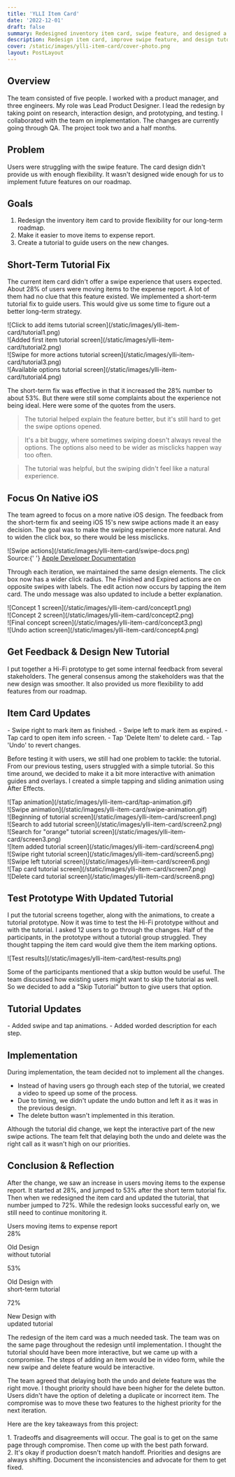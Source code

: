 ```yaml
---
title: 'YLLI Item Card'
date: '2022-12-01'
draft: false
summary: Redesigned inventory item card, swipe feature, and designed a tutorial for new changes.
description: Redesign item card, improve swipe feature, and design tutorial.
cover: /static/images/ylli-item-card/cover-photo.png
layout: PostLayout
---
```


<TOCInline toc={props.toc} asDisclosure />

## Overview

The team consisted of five people. I worked with a product manager, and three engineers. My role was Lead Product Designer. I lead the redesign by taking point on research, interaction design, and prototyping, and testing. I collaborated with the team on implementation. The changes are currently going through QA. The project took two and a half months.

## Problem

Users were struggling with the swipe feature. The card design didn't provide us with enough flexibility. It wasn't designed wide enough for us to implement future features on our roadmap.

## Goals

1. Redesign the inventory item card to provide flexibility for our long-term roadmap.
2. Make it easier to move items to expense report. 
3. Create a tutorial to guide users on the new changes.

## Short-Term Tutorial Fix

The current item card didn't offer a swipe experience that users expected. About 28% of users were moving items to the expense report. A lot of them had no clue that this feature existed. We implemented a short-term tutorial fix to guide users. This would give us some time to figure out a better long-term strategy.

<div className="projectImageGrid">
  <div className="imageProp">
    ![Click to add items tutorial screen](/static/images/ylli-item-card/tutorial1.png)
  </div>
  <div className="imageProp">
    ![Added first item tutorial screen](/static/images/ylli-item-card/tutorial2.png)
  </div>
  <div className="imageProp">
    ![Swipe for more actions tutorial screen](/static/images/ylli-item-card/tutorial3.png)
  </div>
  <div className="imageProp">
    ![Available options tutorial screen](/static/images/ylli-item-card/tutorial4.png)
  </div>
</div>

The short-term fix was effective in that it increased the 28% number to about 53%. But there were still some complaints about the experience not being ideal. Here were some of the quotes from the users.

> ​​​​​​The tutorial helped explain the feature better, but it's still hard to get the swipe options opened.

> It's a bit buggy, where sometimes swiping doesn't always reveal the options. The options also need to be wider as misclicks happen way too often.

> The tutorial was helpful, but the swiping didn't feel like a natural experience.

## Focus On Native iOS

The team agreed to focus on a more native iOS design. The feedback from the short-term fix and seeing iOS 15's new swipe actions made it an easy decision. The goal was to make the swiping experience more natural. And to widen the click box, so there would be less misclicks.

<div className="py-8">
<div className="flex justify-center">
![Swipe actions](/static/images/ylli-item-card/swipe-docs.png)
</div>
  <div className="text-xs text-center">
    Source:{' '}
    <a href="https://developer.apple.com/documentation/swiftui/view/swipeactions(edge:allowsfullswipe:content:)" target="_blank" rel="noreferrer noopener">Apple Developer Documentation</a>
  </div>
</div>

Through each iteration, we maintained the same design elements. The click box now has a wider click radius. The Finished and Expired actions are on opposite swipes with labels. The edit action now occurs by tapping the item card. The undo message was also updated to include a better explanation.

<div className="projectImageGrid">
  <div className="imageProp">
    ![Concept 1 screen](/static/images/ylli-item-card/concept1.png)
  </div>
  <div className="imageProp">
    ![Concept 2 screen](/static/images/ylli-item-card/concept2.png)
  </div>
  <div className="imageProp">
    ![Final concept screen](/static/images/ylli-item-card/concept3.png)
  </div>
  <div className="imageProp">
    ![Undo action screen](/static/images/ylli-item-card/concept4.png)
  </div>
</div>

## Get Feedback & Design New Tutorial

I put together a Hi-Fi prototype to get some internal feedback from several stakeholders. The general consensus among the stakeholders was that the new design was smoother. It also provided us more flexibility to add features from our roadmap.

<div className="flex justify-center py-10">
  <Btn link="https://xd.adobe.com/view/ec45e4a2-ebac-4499-a5d9-31a4c1c9d798-b916/" text="Hi-Fi Prototype" />
</div>

<div className="grid grid-cols-1 sm:grid-cols-2">
  <div className="m-auto">
    <h2 className="text-3xl text-[#59A4F5] font-semibold dark:text-[#59A4F5]">Item Card Updates</h2>
    - Swipe right to mark item as finished.
    - Swipe left to mark item as expired.
    - Tap card to open item info screen.
    - Tap 'Delete Item' to delete card.
    - Tap 'Undo' to revert changes.
  </div>
  <VideoPlayer link="/static/videos/item-card-updates.mp4" poster="/static/videos/item-card-updates-poster.png" />
</div>

Before testing it with users, we still had one problem to tackle: the tutorial. From our previous testing, users struggled with a simple tutorial. So this time around, we decided to make it a bit more interactive with animation guides and overlays. I created a simple tapping and sliding animation using After Effects.

<div className="grid grid-cols-1 sm:grid-cols-2 pt-8">
  <div className="mx-4 md:mx-1">
    ![Tap animation](/static/images/ylli-item-card/tap-animation.gif)
  </div>
  <div className="mx-4 md:mx-1">
    ![Swipe animation](/static/images/ylli-item-card/swipe-animation.gif)
  </div>
</div>

<div className="projectImageGrid">
  <div className="imageProp">
    ![Beginning of tutorial screen](/static/images/ylli-item-card/screen1.png)
  </div>
  <div className="imageProp">
    ![Search to add tutorial screen](/static/images/ylli-item-card/screen2.png)
  </div>
  <div className="imageProp">
    ![Search for "orange" tutorial screen](/static/images/ylli-item-card/screen3.png)
  </div>
  <div className="imageProp">
    ![Item added tutorial screen](/static/images/ylli-item-card/screen4.png)
  </div>
  <div className="imageProp">
    ![Swipe right tutorial screen](/static/images/ylli-item-card/screen5.png)
  </div>
  <div className="imageProp">
    ![Swipe left tutorial screen](/static/images/ylli-item-card/screen6.png)
  </div>
  <div className="imageProp">
    ![Tap card tutorial screen](/static/images/ylli-item-card/screen7.png)
  </div>
  <div className="imageProp">
    ![Delete card tutorial screen](/static/images/ylli-item-card/screen8.png)
  </div>
</div>

## Test Prototype With Updated Tutorial

I put the tutorial screens together, along with the animations, to create a tutorial prototype. Now it was time to test the Hi-Fi prototype without and with the tutorial. I asked 12 users to go through the changes. Half of the participants, in the prototype without a tutorial group struggled. They thought tapping the item card would give them the item marking options.

<div className="md:mx-20 py-8">![Test results](/static/images/ylli-item-card/test-results.png)</div>

Some of the participants mentioned that a skip button would be useful. The team discussed how existing users might want to skip the tutorial as well. So we decided to add a "Skip Tutorial" button to give users that option.


<div className="flex justify-center py-10">
  <Btn link="https://xd.adobe.com/view/0dc5a716-f8bb-4974-a846-1683ca4ccb72-5896/" text="Tutorial Prototype" />
</div>

<div className="grid grid-cols-1 sm:grid-cols-2">
  <div className="m-auto">
    <h2 className="text-3xl text-[#59A4F5] font-semibold dark:text-[#59A4F5]">Tutorial Updates</h2>
    - Added swipe and tap animations.
    - Added worded description for each step.
  </div>
  <VideoPlayer link="/static/videos/updated-tutorial.mp4" poster="/static/videos/updated-tutorial-poster.png" />
</div>

## Implementation

During implementation, the team decided not to implement all the changes. 
- Instead of having users go through each step of the tutorial, we created a video to speed up some of the process. 
- Due to timing, we didn't update the undo button and left it as it was in the previous design. 
- The delete button wasn't implemented in this iteration.

Although the tutorial did change, we kept the interactive part of the new swipe actions. The team felt that delaying both the undo and delete was the right call as it wasn't high on our priorities.

## Conclusion & Reflection

After the change, we saw an increase in users moving items to the expense report. It started at 28%, and jumped to 53% after the short term tutorial fix. Then when we redesigned the item card and updated the tutorial, that number jumped to 72%. While the redesign looks successful early on, we still need to continue monitoring it.

<div className="text-center pt-8 font-bold text-xl">Users moving items to expense report</div>
<div className="grid grid-cols-3 gap-24 text-center">
  <div className="py-10">
    <div className="metricHeader text-[#59A4F5]">28%</div>
    <p className="text-xs sm:text-base">Old Design <br />without tutorial</p>
  </div>
  <div className="py-10">
    <div className="metricHeader text-[#59A4F5]">53%</div>
    <p className="text-xs sm:text-base">Old Design with <br />short-term tutorial</p>
  </div>
  <div className="py-10">
    <div className="metricHeader text-[#59A4F5]">72%</div>
    <p className="text-xs sm:text-base">New Design with <br />updated tutorial</p>
  </div>
</div>

The redesign of the item card was a much needed task. The team was on the same page throughout the redesign until implementation. I thought the tutorial should have been more interactive, but we came up with a compromise. The steps of adding an item would be in video form, while the new swipe and delete feature would be interactive.

The team agreed that delaying both the undo and delete feature was the right move. I thought priority should have been higher for the delete button. Users didn't have the option of deleting a duplicate or incorrect item. The compromise was to move these two features to the highest priority for the next iteration.

Here are the key takeaways from this project:

<div className="keyTakeaways">
  1. <span className="font-semibold">Tradeoffs and disagreements will occur.</span> The goal is to get
  on the same page through compromise. Then come up with the best path forward.
</div>

<div className="keyTakeaways">
  2. <span className="font-semibold">It's okay if production doesn't match handoff.</span> Priorities
  and designs are always shifting. Document the inconsistencies and advocate for them to get fixed.
</div>